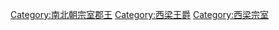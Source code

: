 [[Category:南北朝宗室郡王|Category:南北朝宗室郡王]]
[[Category:西梁王爵|Category:西梁王爵]]
[[Category:西梁宗室|Category:西梁宗室]]